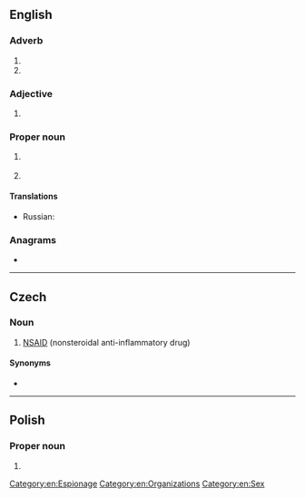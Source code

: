 {{also|nsa|-nsa|-nsä}}
==English==

===Adverb===
{{en-adv|-}}

# {{initialism of|en|no strings attached}}
# {{initialism of|en|[[no]] [[sugar]] [[add]]ed}}

===Adjective===
{{en-adj|-}}

# {{initialism of|en|[[not]] [[sexually]] [[active]]}}

===Proper noun===
{{en-proper noun}}

# {{lb|en|government|US}} {{init of|en|w:National Security Agency|National Security Agency}}
# {{lb|en|government|US|humorous}} {{init of|en|w:National Security Agency|National Surveillance Agency}}

====Translations====
{{trans-top|initialism: National Security Agency}}
* Russian: {{t+|ru|АНБ|n}}
{{trans-mid}}
{{trans-bottom}}

===Anagrams===
* {{anagrams|en|a=ans|-san|ANS|NAS|NAs|SAN|SAn|SNA|San|ans|ans.|san}}

[[Category:en:Espionage]]
[[Category:en:Organizations]]
[[Category:en:Sex]]

----

==Czech==

===Noun===
{{head|cs|noun}}

# [[NSAID]] (nonsteroidal anti-inflammatory drug)

====Synonyms====
* {{l|cs|nesteroidní antiflogistikum}}

----

==Polish==

===Proper noun===
{{head|pl|proper noun|g=m}}

# {{initialism of|pl|w:Supreme Administrative Court of Poland|Naczelny Sąd Administracyjny}}